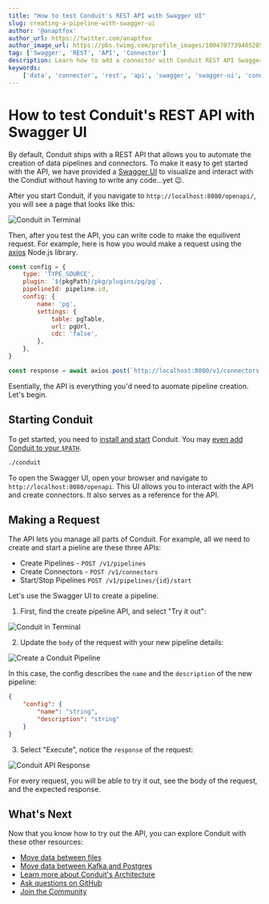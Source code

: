 ```yaml
---
title: "How to test Conduit's REST API with Swagger UI"
slug: creating-a-pipeline-with-swagger-ui
author: '@anaptfox'
author_url: https://twitter.com/anaptfox
author_image_url: https://pbs.twimg.com/profile_images/1004707739405205504/BpvzOr9X_400x400.jpg
tag: ['Swagger', 'REST', 'API', 'Connector']
description: Learn how to add a connector with Conduit REST API Swagger UI.
keywords:
    ['data', 'connector', 'rest', 'api', 'swagger', 'swagger-ui', 'conduit']
---
```


# How to test Conduit's REST API with Swagger UI

By default, Conduit ships with a REST API that allows you to automate the creation of data pipelines and connectors. To make it easy to get started with the API, we have provided a [Swagger UI](https://swagger.io/docs/specification/2-0/basic-structure/) to visualize and interact with the Condiut without having to write any code...yet 😉.

After you start Conduit, if you navigate to `http://localhost:8080/openapi/`, you will see a page that looks like this:

<img
    className="rounded-md"
    src="/images/guides/adding-a-connector-with-rest-swagger-ui/conduit-rest-api-swagger-ui.png"
    alt="Conduit in Terminal"
/>

Then, after you test the API, you can write code to make the equilivent request. For example, here is how you would make a request using the [axios](https://github.com/axios/axios) Node.js library.

```js
const config = {
    type: 'TYPE_SOURCE',
    plugin: `${pkgPath}/pkg/plugins/pg/pg`,
    pipelineId: pipeline.id,
    config: {
        name: 'pg',
        settings: {
            table: pgTable,
            url: pgUrl,
            cdc: 'false',
        },
    },
}

const response = await axios.post(`http://localhost:8080/v1/connectors`, config)
```

Esentially, the API is everything you'd need to auomate pipeline creation. Let's begin.

## Starting Conduit

To get started, you need to [install and start](/docs/introduction/getting-started) Conduit. You may [even add Conduit to your `$PATH`](/guides/adding-a-connector-with-rest-swagger-ui).

```bash
./conduit
```

To open the Swagger UI, open your browser and navigate to `http://localhost:8080/openapi`. This UI allows you to interact with the API and create connectors. It also serves as a reference for the API.

## Making a Request

The API lets you manage all parts of Conduit. For example, all we need to create and start a pieline are these three APIs:

-   Create Pipelines - `POST /v1/pipelines`
-   Create Connectors - `POST /v1/connectors`
-   Start/Stop Pipelines `POST /v1/pipelines/{id}/start`

Let's use the Swagger UI to create a pipeline.

1. First, find the create pipeline API, and select "Try it out":

<img
    className="rounded-md"
    src="/images/guides/adding-a-connector-with-rest-swagger-ui/create-pipeline-api.png"
    alt="Conduit in Terminal"
/>

2. Update the `body` of the request with your new pipeline details:

<img
    className="rounded-md"
    src="/images/guides/adding-a-connector-with-rest-swagger-ui/try-it-now-create-pipeline.png"
    alt="Create a Conduit Pipeline"
/>

In this case, the config describes the `name` and the `description` of the new pipeline:

```json
{
    "config": {
        "name": "string",
        "description": "string"
    }
}
```

3. Select "Execute", notice the `response` of the request:

<img
    className="rounded-md"
    src="/images/guides/adding-a-connector-with-rest-swagger-ui/api-response.png"
    alt="Conduit API Response"
/>

For every request, you will be able to try it out, see the body of the request, and the expected response.

## What's Next

Now that you know how to try out the API, you can explore Conduit with these other resources:

-   [Move data between files](/guides/conduit-file-to-file)
-   [Move data between Kafka and Postgres](/guides/conduit-kafka-to-postgres)
-   [Learn more about Conduit's Architecture](/docs/introduction/architecture)
-   [Ask questions on GitHub](https://github.com/ConduitIO/conduit/discussions)
-   [Join the Community](https://discord.meroxa.com/)
